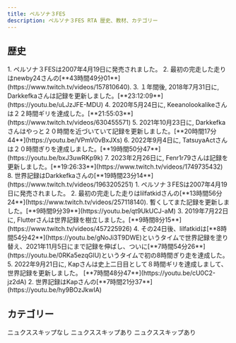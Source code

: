 ```yaml
---
title: ペルソナ３FES
description: ペルソナ３FES RTA 歴史、教材、カテゴリー
---
```



<DocsHero 
    content="ペルソナ３FESは原作のペルソナ３のリメイク。"
    srcUrl={cover}
    alt="Persona 3 FES Cover"
/>

<LinkCard title="ランキング" href="https://www.speedrun.com/ja-JP/p3fes" description="投稿されたRTA動画を観るようにSpeedrun.comへ"/>


## 歴史
<Tabs>
    <TabItem label="ストーリ">
        <Steps>
            1. ペルソナ３FESは2007年4月19日に発売されました。
            2. 最初の完走した走りはnewby24さんの[**43時間49分01**](https://www.twitch.tv/videos/157810640).
            3. １年間後, 2018年7月31日に, Darkkefkaさんは記録を更新しました。[**23:12:09**](https://youtu.be/uLJzJFE-MDU)
            4. 2020年5月24日に, Keeanolookalikeさんは２２時間ギリを達成した。[**21:55:03**](https://www.twitch.tv/videos/630455571)
            5. 2021年10月23日に, Darkkefkaさんはやっと２０時間を近づいていて記録を更新しました。[**20時間17分44**](https://youtu.be/VPmV0vBxJXs)
            6. 2022年9月4日に, TatsuyaActさんは２０時間ぎりを達成しました。[**19時間50分47**](https://youtu.be/bxJ3uwRKp9k)
            7. 2023年2月26日に, Fenr1r79さんは記録を更新しました。[**19:26:33**](https://www.twitch.tv/videos/1749735432)
            8. 世界記録はDarkkefkaさんの[**19時間23分14**](https://www.twitch.tv/videos/1963205251)
        </Steps>
    </TabItem>
    <TabItem label="Episode Aegis">
        <Steps>
            1. ペルソナ３FESは2007年4月19日に発売されました。
            2. 最初の完走した走りはlilfatkidさんの[**13時間56分24**](https://www.twitch.tv/videos/257118140). 暫くしてまた記録を更新しました。[**9時間9分39**](https://youtu.be/qt9UkUCJ-aM)
            3. 2019年7月22日に, Flutterさんは世界記録を樹立しました。[**9時間8分15**](https://www.twitch.tv/videos/457225926)
            4. その24日後、lilfatkidは[**8時間54分42**](https://youtu.be/gNoJi3T9DWE)というタイムで世界記録を塗り替え、2021年11月5日にまで記録を伸ばし、ついに[**7時間54分26**](https://youtu.be/0RKa5ezqGlU)というタイムで初の8時間ぎり走を達成した。
            5. 2022年9月21日に, Kapさんは史上二日目として８時間ギリを達成しまして、世界記録を更新しました。 [**7時間48分47**](https://youtu.be/cU0C2-jz2dA)
            2. 世界記録はKapさんの[**7時間21分37**](https://youtu.be/hy9BOzJkwIA)
        </Steps>
    </TabItem>
</Tabs>


## カテゴリー
 <CardGrid>
    <Card title="ストーリ, ハード - 大封印">ニュクススキップなし</Card>
    <Card title="ストーリ, ハード - 真エンド">ニュクススキップあり</Card>
    <Card title="Episode Aegis"></Card>
    <Card title="NG+ 真エンド">ニュクススキップあり</Card>
</CardGrid>